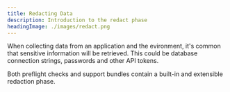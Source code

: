 ```yaml
---
title: Redacting Data
description: Introduction to the redact phase
headingImage: ./images/redact.png
---
```


When collecting data from an application and the evironment, it's common that sensitive information will be retrieved.
This could be database connection strings, passwords and other API tokens.

Both preflight checks and support bundles contain a built-in and extensible redaction phase.

